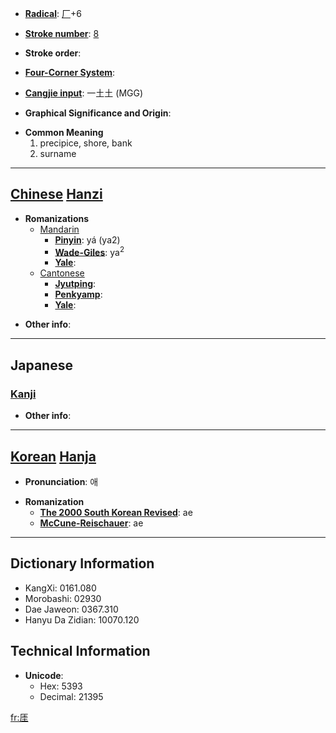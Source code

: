 * '''[[Wiktionary:Chinese radical index| Radical]]''': [[Wiktionary:Chinese radical index 厂|厂]]+6

* '''[[Wiktionary:Chinese total strokes index|Stroke number]]''': [[Wiktionary:Chinese total strokes index 8|8]]

* '''Stroke order''': 

* '''[[Wiktionary:Chinese four corner index|Four-Corner System]]''': 

* '''[[Wiktionary:Chinese Cangjie index|Cangjie input]]''': 一土土 (MGG)

* '''Graphical Significance and Origin''': 

* '''Common Meaning'''
*#precipice, shore, bank
*# surname


----

== [[Chinese]] [[Hanzi]] ==

* '''Romanizations'''
** [[Mandarin]]
*** '''[[Pinyin]]''': yá (ya2)
*** '''[[Wade-Giles]]''': ya<sup>2</sup>
*** '''[[Yale]]''': 
**[[Cantonese]]
***'''[[Jyutping]]''':
***'''[[Penkyamp]]''': 
***'''[[Yale]]''': 

* '''Other info''': 

----

==Japanese==
===[[Kanji]]===
{{kanji|on readings=[[がい]] (gai), [[げ]] (ge), [[ぎ]] (gi)|kun readings=[[がけ]] (gake), [[きし]] (kishi), [[かたへ]] (katahe), [[はて]] (hate)}}

* '''Other info''':  

----

== [[Korean]] [[Hanja]] ==

* '''Pronunciation''': 애

* '''Romanization'''
** '''[[The 2000 South Korean Revised Romanization|The 2000 South Korean Revised]]''': ae
** '''[[McCune-Reischauer]]''': ae

----

== Dictionary Information ==

* KangXi: 0161.080
* Morobashi: 02930
* Dae Jaweon: 0367.310
* Hanyu Da Zidian: 10070.120

== Technical Information ==

* '''Unicode''':
** Hex: 5393
** Decimal: 21395

[[fr:厓]]